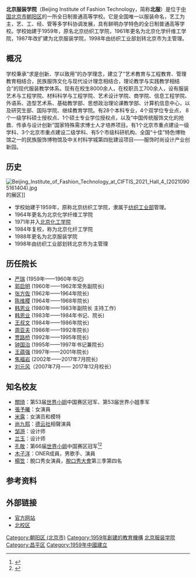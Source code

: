 {{Refimprove|time=2021-11-06T09:46:37+00:00}}
{{Infobox University
|name           = 北京服装学院
|logo =Beijing Institute of Fashion Technology.jpg
|image = South gate of Beijing Institute of Fashion Technology (20210914134821).jpg
|image_caption = 校本部
|motto          = 与美同行
|established    = 1959年
|type           = [[公立大学|公立]]
|president      = [[刘元风|刘元风]]
|Faculty        = 531人
|undergrad      = 6017
|postgrad       = 481
|city           = [[北京市朝阳区|北京市朝阳区]]樱花小街（本部）<br />[[昌平区|昌平区]]（北校区，2008年9月投入使用）
|country        = [[中国|中国]]
|campus         = 4个校区
|nickname       = BIFT、北服
|website= {{URL|http://www.bift.edu.cn}}
}}
'''北京服装学院'''（Beijing Institute of Fashion Technology，简称'''北服'''）是位于[[中国|中国]][[北京市|北京市]][[朝阳区|朝阳区]]的一所全日制普通高等学校。它是全国唯一以服装命名，艺工为主，艺、工、经、管等多学科协调发展，具有鲜明办学特色的全日制普通高等学校。学校始建于1959年，原名北京纺织工学院，1961年更名为北京化学纤维工学院，1987年改扩建为北京服装学院，1998年由纺织工业部划转北京市为主管理。

== 概况 ==
学校秉承“求是创新、学以致用”的办学理念，建立了“艺术教育与工程教育、管理教育相结合，民族服饰文化与现代设计理念相结合，理论教学与实践教学相结合”的现代服装教学体系。现有在校生8000余人，在校职员工700余人，设有服装艺术与工程学院、材料科学与工程学院、艺术设计学院、商学院、信息工程学院、外语系、造型艺术系、基础教学部、思想政治理论课教学部、计算机信息中心，以及研究生部、国际学院、继续教育学院。有28个本科专业，4个双学位专业点， 8个一级学科硕士授权点、1个硕士专业学位授权点，以及“中国传统服饰文化的抢救、传承与设计创新”国家特殊需求博士人才培养项目。有1个北京市重点建设一级学科、3个北京市重点建设二级学科、有5个市级科研机构、全国“十佳”特色博物馆之一的民族服饰博物馆及中关村科学城第四批建设项目——服饰时尚设计产业创新园。

==历史==
[[File:Beijing_Institute_of_Fashion_Technology_at_CIFTIS_2021_Hall_4_(20210905161404).jpg|thumb]]的展区]]
*学校始建于1959年，原称北京纺织工学院，隶属于[[纺织工业部|纺织工业部]]管理。
*1964年更名为北京化学纤维工学院
*1971年并入[[北京化工学院|北京化工学院]]
*1984年复校，称为北京化纤工学院
*1988年更名为北京服装学院
*1998年由纺织工业部划转北京市为主管理

== 历任院长 ==
*[[严瑞|严瑞]] (1959年——1960年书记)
*[[郭启明|郭启明]] (1960年——1962年常务副院长)
*[[张方佐|张方佐]] (1962年——1964年院长)
*[[陈维稷|陈维稷]] (1964年——1968年院长)
*[[韩恩业|韩恩业]] (1980年——1983年副院长 主持工作)
*[[韩恩业|韩恩业]] (1983年——1984年书记、院长)
*[[王叔文|王叔文]] (1984年——1986年院长)
*[[周亚夫|周亚夫]] (1986年——1992年院长)
*[[贾路桥|贾路桥]] (1992年——1995年院长)
*[[钟国治|钟国治]] (1995年——1997年书记兼院长)
*[[王蕴强|王蕴强]] (1997年——2001年院长)
*[[焦福岩|焦福岩]] (2002年——2017年7月院长)
*[[刘元风|刘元风]]（2007年7月—— 2017年12月校长）

== 知名校友 ==
*[[關琦|關琦]]：第53届[[世界小姐|世界小姐]]中国赛区冠军、第53届世界小姐季军
*[[張予曦|張予曦]]：女演員
*[[米露|米露]]：女演员和模特
*[[尚九熙|尚九熙]]：[[德云社|德云社]]相聲演員
*[[邹游|邹游]]：设计师
*[[兰玉|兰玉]]：设计师
*[[孔敬|孔敬]]：第66届[[世界小姐|世界小姐]]中国赛区冠军<ref >{{cite web |url=http://henan.people.com.cn/GB/n2/2016/1024/c356998-29189486.html |language= |title=95后世界小姐冠军 孔敬在朋友的推荐下报名参加拿冠军相当意外 |publisher=人民网 |date=2016年10月24日 |accessdate= |archive-date=2016年10月24日 |archive-url=https://web.archive.org/web/20161024153056/http://henan.people.com.cn/GB/n2/2016/1024/c356998-29189486.html |dead-url=no }}</ref><ref >{{cite web |url=http://henan.163.com/16/1022/08/C3VI34KA02270ILI_all.html |language= |title=世界小姐中国总冠军来自河南 是一名大四学生 |publisher=大河网 |date=2016-10-22 |accessdate= |archive-url=https://web.archive.org/web/20161024214027/http://henan.163.com/16/1022/08/C3VI34KA02270ILI_all.html |archive-date=2016-10-24 |dead-url=yes }}</ref>
*[[木子洋|木子洋]]：ONER成員，男歌手、演員
*[[杨笠|楊笠]]：脫口秀女演員，[[脱口秀大会|脫口秀大會]]第三季第四名

== 参考资料 ==
{{reflist}}

==外部链接==
{{commonscat}}
*[http://www.bift.edu.cn/ 官方网站]{{Wayback|url=http://www.bift.edu.cn/ |date=20120825185712 }}
*[http://bxq.bift.edu.cn/ 北校区]{{Wayback|url=http://bxq.bift.edu.cn/ |date=20161024104825 }}

{{coord|display=title}}
{{北京高等院校}}
{{normdaten}}

[[Category:朝阳区_(北京市)|Category:朝阳区 (北京市)]]
[[Category:1959年創建的教育機構|Category:1959年創建的教育機構]]
[[Category:北京服装学院|]]
[[Category:昌平区|Category:昌平区]]
[[Category:1959年中國建立|Category:1959年中國建立]]
